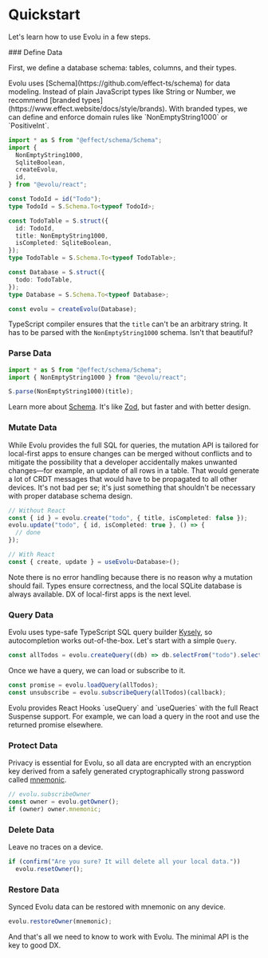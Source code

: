 
# Quickstart

Let's learn how to use Evolu in a few steps.

<Steps>
### Define Data

First, we define a database schema: tables, columns, and their types.

<Callout>
  Evolu uses [Schema](https://github.com/effect-ts/schema) for data modeling.
  Instead of plain JavaScript types like String or Number, we recommend [branded
  types](https://www.effect.website/docs/style/brands). With branded types, we
  can define and enforce domain rules like `NonEmptyString1000` or
  `PositiveInt`.
</Callout>

```ts
import * as S from "@effect/schema/Schema";
import {
  NonEmptyString1000,
  SqliteBoolean,
  createEvolu,
  id,
} from "@evolu/react";

const TodoId = id("Todo");
type TodoId = S.Schema.To<typeof TodoId>;

const TodoTable = S.struct({
  id: TodoId,
  title: NonEmptyString1000,
  isCompleted: SqliteBoolean,
});
type TodoTable = S.Schema.To<typeof TodoTable>;

const Database = S.struct({
  todo: TodoTable,
});
type Database = S.Schema.To<typeof Database>;

const evolu = createEvolu(Database);
```

TypeScript compiler ensures that the `title` can't be an arbitrary string.
It has to be parsed with the `NonEmptyString1000` schema. Isn't that beautiful?

### Parse Data

```ts
import * as S from "@effect/schema/Schema";
import { NonEmptyString1000 } from "@evolu/react";

S.parse(NonEmptyString1000)(title);
```

Learn more about [Schema](https://github.com/effect-ts/schema).
It's like [Zod](https://zod.dev), but faster and with better design.

### Mutate Data

While Evolu provides the full SQL for queries, the mutation API is tailored for
local-first apps to ensure changes can be merged without conflicts and to mitigate
the possibility that a developer accidentally makes unwanted changes—for example,
an update of all rows in a table. That would generate a lot of CRDT messages that
would have to be propagated to all other devices. It's not bad per se; it's just
something that shouldn't be necessary with proper database schema design.

```ts
// Without React
const { id } = evolu.create("todo", { title, isCompleted: false });
evolu.update("todo", { id, isCompleted: true }, () => {
  // done
});

// With React
const { create, update } = useEvolu<Database>();
```

<Callout type="info">
  Note there is no error handling because there is no reason why a mutation
  should fail. Types ensure correctness, and the local SQLite database is always
  available. DX of local-first apps is the next level.
</Callout>

### Query Data

Evolu uses type-safe TypeScript SQL query builder
[Kysely](https://github.com/koskimas/kysely), so autocompletion works
out-of-the-box. Let's start with a simple `Query`.

```ts
const allTodos = evolu.createQuery((db) => db.selectFrom("todo").selectAll());
```

Once we have a query, we can load or subscribe to it.

```ts
const promise = evolu.loadQuery(allTodos);
const unsubscribe = evolu.subscribeQuery(allTodos)(callback);
```

<Callout>
  Evolu provides React Hooks `useQuery` and `useQueries` with the full React
  Suspense support. For example, we can load a query in the root and use the
  returned promise elsewhere.
</Callout>

### Protect Data

Privacy is essential for Evolu, so all data are encrypted with an encryption key
derived from a safely generated cryptographically strong password called
[mnemonic](https://github.com/bitcoin/bips/blob/master/bip-0039.mediawiki).

```ts
// evolu.subscribeOwner
const owner = evolu.getOwner();
if (owner) owner.mnemonic;
```

### Delete Data

Leave no traces on a device.

```ts
if (confirm("Are you sure? It will delete all your local data."))
  evolu.resetOwner();
```

### Restore Data

Synced Evolu data can be restored with mnemonic on any device.

```ts
evolu.restoreOwner(mnemonic);
```

</Steps>

And that's all we need to know to work with Evolu. The minimal API is the key
to good DX.
